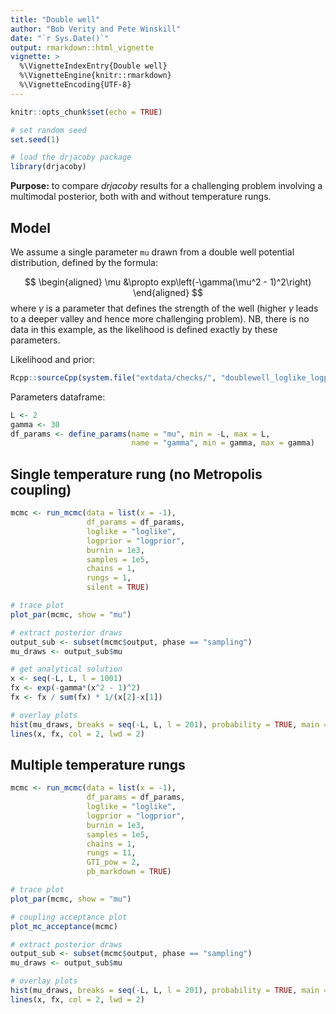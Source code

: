 ---
title: "Double well"
author: "Bob Verity and Pete Winskill"
date: "`r Sys.Date()`"
output: rmarkdown::html_vignette
vignette: >
  %\VignetteIndexEntry{Double well}
  %\VignetteEngine{knitr::rmarkdown}
  %\VignetteEncoding{UTF-8}
---

```{r setup, include=FALSE}
knitr::opts_chunk$set(echo = TRUE)
```

```{r, echo = FALSE}
# set random seed
set.seed(1)

# load the drjacoby package
library(drjacoby)
```

**Purpose:** to compare *drjacoby* results for a challenging problem involving a multimodal posterior, both with and without temperature rungs.

## Model

We assume a single parameter `mu` drawn from a double well potential distribution, defined by the formula:

$$
\begin{aligned}
  \mu &\propto exp\left(-\gamma(\mu^2 - 1)^2\right)
\end{aligned}
$$
where $\gamma$ is a parameter that defines the strength of the well (higher $\gamma$ leads to a deeper valley and hence more challenging problem). NB, there is no data in this example, as the likelihood is defined exactly by these parameters.

Likelihood and prior:

```{r, echo = FALSE, comment = ''}
Rcpp::sourceCpp(system.file("extdata/checks/", "doublewell_loglike_logprior.cpp", package = 'drjacoby', mustWork = TRUE))
```

Parameters dataframe:

```{r}
L <- 2
gamma <- 30
df_params <- define_params(name = "mu", min = -L, max = L,
                           name = "gamma", min = gamma, max = gamma)
```


## Single temperature rung (no Metropolis coupling)

```{r}
mcmc <- run_mcmc(data = list(x = -1),
                 df_params = df_params,
                 loglike = "loglike",
                 logprior = "logprior",
                 burnin = 1e3,
                 samples = 1e5,
                 chains = 1,
                 rungs = 1,
                 silent = TRUE)
```

```{r}
# trace plot
plot_par(mcmc, show = "mu")
```

```{r}
# extract posterior draws
output_sub <- subset(mcmc$output, phase == "sampling")
mu_draws <- output_sub$mu

# get analytical solution
x <- seq(-L, L, l = 1001)
fx <- exp(-gamma*(x^2 - 1)^2)
fx <- fx / sum(fx) * 1/(x[2]-x[1])

# overlay plots
hist(mu_draws, breaks = seq(-L, L, l = 201), probability = TRUE, main = "", col = "black")
lines(x, fx, col = 2, lwd = 2)
```


## Multiple temperature rungs

```{r}
mcmc <- run_mcmc(data = list(x = -1),
                 df_params = df_params,
                 loglike = "loglike",
                 logprior = "logprior",
                 burnin = 1e3,
                 samples = 1e5,
                 chains = 1,
                 rungs = 11,
                 GTI_pow = 2,
                 pb_markdown = TRUE)
```

```{r, fig.width=6, fig.height=5}
# trace plot
plot_par(mcmc, show = "mu")

# coupling acceptance plot
plot_mc_acceptance(mcmc)
```

```{r, fig.width=6, fig.height=5}
# extract posterior draws
output_sub <- subset(mcmc$output, phase == "sampling")
mu_draws <- output_sub$mu

# overlay plots
hist(mu_draws, breaks = seq(-L, L, l = 201), probability = TRUE, main = "", col = "black")
lines(x, fx, col = 2, lwd = 2)
```
